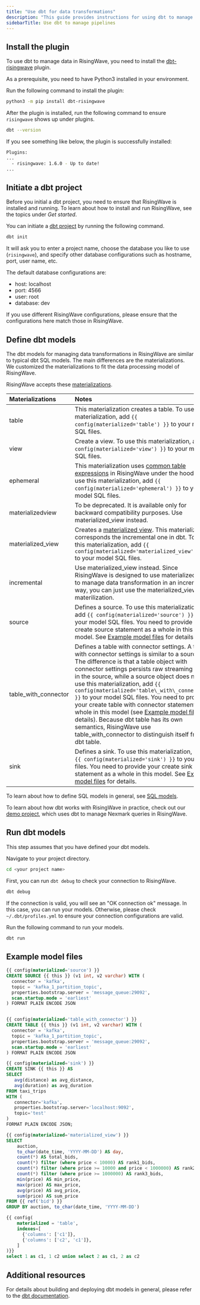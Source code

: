 ```yaml
---
title: "Use dbt for data transformations"
description: "This guide provides instructions for using dbt to manage real-time data transformations in RisingWave."
sidebarTitle: Use dbt to manage pipelines
---
```


## Install the plugin

To use dbt to manage data in RisingWave, you need to install the [dbt-risingwave](https://github.com/risingwavelabs/dbt-risingwave) plugin.

As a prerequisite, you need to have Python3 installed in your environment.

Run the following command to install the plugin:

```bash
python3 -m pip install dbt-risingwave
```

After the plugin is installed, run the following command to ensure `risingwave` shows up under plugins.

```bash
dbt --version
```

If you see something like below, the plugin is successfully installed:

```bash
Plugins:
...
  - risingwave: 1.6.0 - Up to date!
...
```

## Initiate a dbt project

Before you initial a dbt project, you need to ensure that RisingWave is installed and running. To learn about how to install and run RisingWave, see the topics under _Get started_.

You can initiate a [dbt project](https://docs.getdbt.com/docs/build/projects) by running the following command.

```bash
dbt init
```

It will ask you to enter a project name, choose the database you like to use (`risingwave`), and specify other database configurations such as hostname, port, user name, etc.

The default database configurations are:

* host: localhost
* port: 4566
* user: root
* database: dev

If you use different RisingWave configurations, please ensure that the configurations here match those in RisingWave.

## Define dbt models
The dbt models for managing data transformations in RisingWave are similar to typical dbt SQL models. The main differences are the materializations. We customized the materializations to fit the data processing model of RisingWave.

RisingWave accepts these [materializations](https://docs.getdbt.com/docs/build/materializations).

| Materializations       | Notes                                                                                                                                                                                                                                                                                                                                                                                                                                                                                                                                                                                                                                 |
| :--------------------- | :------------------------------------------------------------------------------------------------------------------------------------------------------------------------------------------------------------------------------------------------------------------------------------------------------------------------------------------------------------------------------------------------------------------------------------------------------------------------------------------------------------------------------------------------------------------------------------------------------------------------------------ |
| table                  | This materialization creates a table. To use this materialization, add `{{ config(materialized='table') }}` to your model SQL files.                                                                                                                                                                                                                                                                                                                                                                                                                                                                                                    |
| view                   | Create a view. To use this materialization, add `{{ config(materialized='view') }}` to your model SQL files.                                                                                                                                                                                                                                                                                                                                                                                                                                                                                                                            |
| ephemeral              | This materialization uses [common table expressions](/sql/query-syntax/with-clause) in RisingWave under the hood. To use this materialization, add `{{ config(materialized='ephemeral') }}` to your model SQL files.                                                                                                                                                                                                                                                                                                                                                                                                          |
| materializedview       | To be deprecated. It is available only for backward compatibility purposes. Use materialized\_view instead.                                                                                                                                                                                                                                                                                                                                                                                                                                                                                                                           |
| materialized\_view     | Creates a [materialized view](/sql/commands/sql-create-mv). This materialization corresponds the incremental one in dbt. To use this materialization, add `{{ config(materialized='materialized_view') }} `to your model SQL files.                                                                                                                                                                                                                                                                                                                                                                                                   |
| incremental            | Use materialized\_view instead. Since RisingWave is designed to use materialized view to manage data transformation in an incremental way, you can just use the materialized\_view materilization.                                                                                                                                                                                                                                                                                                                                                                                                                                    |
| source                 | Defines a source. To use this materialization, add `{{ config(materialized='source') }}` to your model SQL files. You need to provide your create source statement as a whole in this model. See [Example model files](#example-model-files) for details.                                                                                                                                                                                                                                                                                                                                                                               |
| table\_with\_connector | Defines a table with connector settings. A table with connector settings is similar to a source. The difference is that a table object with connector settings persists raw streaming data in the source, while a source object does not. To use this materialization, add `{{ config(materialized='table\_with\_connector') }}` to your model SQL files. You need to provide your create table with connector statement as a whole in this model (see [Example model files](#example-model-files) for details). Because dbt table has its own semantics, RisingWave use table\_with\_connector to distinguish itself from a dbt table. |
| sink                   | Defines a sink. To use this materialization, add `{{ config(materialized='sink') }}` to your SQL files. You need to provide your create sink statement as a whole in this model. See [Example model files](#example-model-files) for details.                                                                                                                                                                                                                                                                                                                                                                                           |

To learn about how to define SQL models in general, see [SQL models](https://docs.getdbt.com/docs/build/sql-models).

To learn about how dbt works with RisingWave in practice, check out our [demo project](https://github.com/risingwavelabs/dbt_rw_nexmark), which uses dbt to manage Nexmark queries in RisingWave.

## Run dbt models

This step assumes that you have defined your dbt models.

Navigate to your project directory.

```bash
cd <your project name>
```

First, you can run `dbt debug` to check your connection to RisingWave.

```bash
dbt debug
```

If the connection is valid, you will see an "OK connection ok" message. In this case, you can run your models. Otherwise, please check `~/.dbt/profiles.yml` to ensure your connection configurations are valid.

Run the following command to run your models.

```bash
dbt run
```

## Example model files

```sql Define a source in dbt
{{ config(materialized='source') }}
CREATE SOURCE {{ this }} (v1 int, v2 varchar) WITH (
  connector = 'kafka',
  topic = 'kafka_1_partition_topic',
  properties.bootstrap.server = 'message_queue:29092',
  scan.startup.mode = 'earliest'
) FORMAT PLAIN ENCODE JSON
```

```sql Define a table with connector settings in dbt

{{ config(materialized='table_with_connector') }}
CREATE TABLE {{ this }} (v1 int, v2 varchar) WITH (
  connector = 'kafka',
  topic = 'kafka_1_partition_topic',
  properties.bootstrap.server = 'message_queue:29092',
  scan.startup.mode = 'earliest'
) FORMAT PLAIN ENCODE JSON

```

```sql Define a sink in dbt
{{ config(materialized='sink') }}
CREATE SINK {{ this }} AS
SELECT
   avg(distance) as avg_distance,
   avg(duration) as avg_duration
FROM taxi_trips
WITH (
   connector='kafka',
   properties.bootstrap.server='localhost:9092',
   topic='test'
)
FORMAT PLAIN ENCODE JSON;
```

```sql Define a materialized view in dbt
{{ config(materialized='materialized_view') }}
SELECT
    auction,
    to_char(date_time, 'YYYY-MM-DD') AS day,
    count(*) AS total_bids,
    count(*) filter (where price < 10000) AS rank1_bids,
    count(*) filter (where price >= 10000 and price < 1000000) AS rank2_bids,
    count(*) filter (where price >= 1000000) AS rank3_bids,
    min(price) AS min_price,
    max(price) AS max_price,
    avg(price) AS avg_price,
    sum(price) AS sum_price
FROM {{ ref('bid') }}
GROUP BY auction, to_char(date_time, 'YYYY-MM-DD')

```

```sql Define a table with indexes in dbt
{{ config(
    materialized = 'table',
    indexes=[
      {'columns': ['c1']},
      {'columns': ['c2', 'c1']},
    ]
)}}
select 1 as c1, 1 c2 union select 2 as c1, 2 as c2
```

## Additional resources

For details about building and deploying dbt models in general, please refer to the [dbt documentation](https://docs.getdbt.com/docs/introduction).
